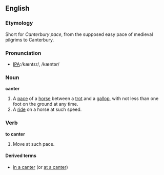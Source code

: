 ==English==

===Etymology===
Short for ''Canterbury pace'', from the supposed easy pace of medieval pilgrims to Canterbury.

===Pronunciation===
*[[w:International Phonetic Alphabet|IPA]]:/kæntɛr/, /kæntər/

===Noun===
'''canter'''
# A [[pace]] of a [[horse]] between a [[trot]] and a [[gallop]], with not less than one foot on the ground at any time.
# A [[ride]] on a horse at such speed.

===Verb===
'''to canter'''
# Move at such pace.

====Derived terms====
*[[in a canter]] (or [[at a canter]])